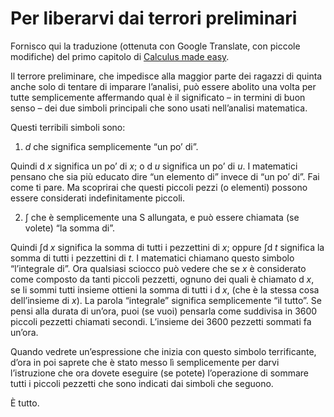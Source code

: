 # Per liberarvi dai terrori preliminari {#sec-calculus}

Fornisco qui la traduzione (ottenuta con Google Translate, con piccole modifiche) del primo capitolo di [Calculus made easy](https://calculusmadeeasy.org/1.html).

Il terrore preliminare, che impedisce alla maggior parte dei ragazzi di quinta anche solo di tentare di imparare l'analisi, può essere abolito una volta per tutte semplicemente affermando qual è il significato -- in termini di buon senso -- dei due simboli principali che sono usati nell'analisi matematica.

Questi terribili simboli sono:

1.  $d$ che significa semplicemente "un po' di".

Quindi $\operatorname{d}\!x$ significa un po' di $x$; o $\operatorname{d}\!u$ significa un po' di $u$. I matematici pensano che sia più educato dire "un elemento di" invece di "un po' di". Fai come ti pare. Ma scoprirai che questi piccoli pezzi (o elementi) possono essere considerati indefinitamente piccoli.

2.  $\int$ che è semplicemente una S allungata, e può essere chiamata (se volete) "la somma di".

Quindi $\int \operatorname{d}\!x$ significa la somma di tutti i pezzettini di $x$; oppure $\int \operatorname{d}\!t$ significa la somma di tutti i pezzettini di $t$. I matematici chiamano questo simbolo "l'integrale di". Ora qualsiasi sciocco può vedere che se $x$ è considerato come composto da tanti piccoli pezzetti, ognuno dei quali è chiamato $\operatorname{d}\!x$, se li sommi tutti insieme ottieni la somma di tutti i $\operatorname{d}\!x$, (che è la stessa cosa dell'insieme di $x$). La parola "integrale" significa semplicemente "il tutto". Se pensi alla durata di un'ora, puoi (se vuoi) pensarla come suddivisa in 3600 piccoli pezzetti chiamati secondi. L'insieme dei 3600 pezzetti sommati fa un'ora.

Quando vedrete un'espressione che inizia con questo simbolo terrificante, d'ora in poi saprete che è stato messo lì semplicemente per darvi l'istruzione che ora dovete eseguire (se potete) l'operazione di sommare tutti i piccoli pezzetti che sono indicati dai simboli che seguono.

È tutto.
